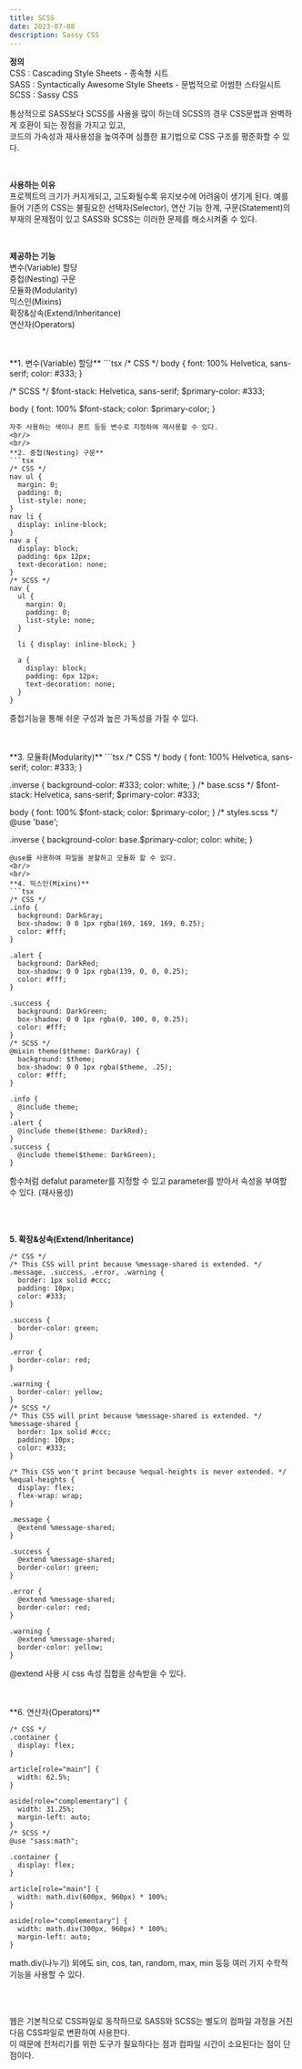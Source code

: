 ```yaml
---
title: SCSS
date: 2023-07-08
description: Sassy CSS
---
```


**정의**<br />
CSS : Cascading Style Sheets - 종속형 시트<br />
SASS : Syntactically Awesome Style Sheets - 문법적으로 어썸한 스타일시트<br />
SCSS : Sassy CSS <br />

통상적으로 SASS보다 SCSS를 사용을 많이 하는데 SCSS의 경우 CSS문법과 완벽하게 호환이 되는 장점을 가지고 있고,<br />
코드의 가속성과 재사용성을 높여주며 심플한 표기법으로 CSS 구조를 평준화할 수 있다.

<br />

**사용하는 이유**<br />
프로젝트의 크기가 커지게되고, 고도화될수록 유지보수에 어려움이 생기게 된다. 예를 들어 기존의 CSS는 불필요한 선택자(Selector), 연산 기능 한계, 구문(Statement)의 부재의 문제점이 있고 SASS와 SCSS는 이러한 문제를 해소시켜줄 수 있다.

<br />

**제공하는 기능**<br />
변수(Variable) 할당<br />
중첩(Nesting) 구문<br />
모듈화(Modularity)<br />
믹스인(Mixins)<br />
확장&상속(Extend/Inheritance)<br />
연산자(Operators)

<br />
<br />
**1. 변수(Variable) 할당**
```tsx
/* CSS */
body {
  font: 100% Helvetica, sans-serif;
  color: #333;
}

/* SCSS */
$font-stack: Helvetica, sans-serif;
$primary-color: #333;

body {
font: 100% $font-stack;
color: $primary-color;
}

````
자주 사용하는 색이나 폰트 등등 변수로 지정하여 재사용할 수 있다.
<br/>
<br/>
**2. 중첩(Nesting) 구문**
```tsx
/* CSS */
nav ul {
  margin: 0;
  padding: 0;
  list-style: none;
}
nav li {
  display: inline-block;
}
nav a {
  display: block;
  padding: 6px 12px;
  text-decoration: none;
}
/* SCSS */
nav {
  ul {
    margin: 0;
    padding: 0;
    list-style: none;
  }

  li { display: inline-block; }

  a {
    display: block;
    padding: 6px 12px;
    text-decoration: none;
  }
}
````

중첩기능을 통해 쉬운 구성과 높은 가독성을 가질 수 있다.

<br/>
<br/>
**3. 모듈화(Modularity)**
```tsx
/* CSS */
body {
  font: 100% Helvetica, sans-serif;
  color: #333;
}

.inverse {
background-color: #333;
color: white;
}
/* base.scss */
$font-stack: Helvetica, sans-serif;
$primary-color: #333;

body {
font: 100% $font-stack;
color: $primary-color;
}
/* styles.scss */
@use 'base';

.inverse {
background-color: base.$primary-color;
color: white;
}

````
@use를 사용하여 파일을 분할하고 모듈화 할 수 있다.
<br/>
<br/>
**4. 믹스인(Mixins)**
```tsx
/* CSS */
.info {
  background: DarkGray;
  box-shadow: 0 0 1px rgba(169, 169, 169, 0.25);
  color: #fff;
}

.alert {
  background: DarkRed;
  box-shadow: 0 0 1px rgba(139, 0, 0, 0.25);
  color: #fff;
}

.success {
  background: DarkGreen;
  box-shadow: 0 0 1px rgba(0, 100, 0, 0.25);
  color: #fff;
}
/* SCSS */
@mixin theme($theme: DarkGray) {
  background: $theme;
  box-shadow: 0 0 1px rgba($theme, .25);
  color: #fff;
}

.info {
  @include theme;
}
.alert {
  @include theme($theme: DarkRed);
}
.success {
  @include theme($theme: DarkGreen);
}
````

함수처럼 defalut parameter를 지정할 수 있고 parameter를 받아서 속성을 부여할 수 있다. (재사용성)

<br />
<br />

**5. 확장&상속(Extend/Inheritance)**

```tsx
/* CSS */
/* This CSS will print because %message-shared is extended. */
.message, .success, .error, .warning {
  border: 1px solid #ccc;
  padding: 10px;
  color: #333;
}

.success {
  border-color: green;
}

.error {
  border-color: red;
}

.warning {
  border-color: yellow;
}
/* SCSS */
/* This CSS will print because %message-shared is extended. */
%message-shared {
  border: 1px solid #ccc;
  padding: 10px;
  color: #333;
}

/* This CSS won't print because %equal-heights is never extended. */
%equal-heights {
  display: flex;
  flex-wrap: wrap;
}

.message {
  @extend %message-shared;
}

.success {
  @extend %message-shared;
  border-color: green;
}

.error {
  @extend %message-shared;
  border-color: red;
}

.warning {
  @extend %message-shared;
  border-color: yellow;
}

```

@extend 사용 시 css 속성 집합을 상속받을 수 있다.

<br />
<br />
**6. 연산자(Operators)**

```tsx
/* CSS */
.container {
  display: flex;
}

article[role="main"] {
  width: 62.5%;
}

aside[role="complementary"] {
  width: 31.25%;
  margin-left: auto;
}
/* SCSS */
@use "sass:math";

.container {
  display: flex;
}

article[role="main"] {
  width: math.div(600px, 960px) * 100%;
}

aside[role="complementary"] {
  width: math.div(300px, 960px) * 100%;
  margin-left: auto;
}
```

math.div(나누기) 외에도 sin, cos, tan, random, max, min 등등 여러 가지 수학적 기능을 사용할 수 있다.

<br />
<br />

웹은 기본적으로 CSS파일로 동작하므로 SASS와 SCSS는 별도의 컴파일 과정을 거친 다음 CSS파일로 변환하여 사용한다.<br />
이 때문에 전처리기를 위한 도구가 필요하다는 점과 컴파일 시간이 소요된다는 점이 단점이다.
